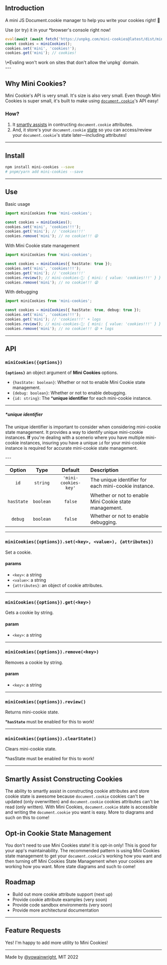 ## Introduction

A mini JS Document.cookie manager to help you write your cookies right! 🎯

Use (or try) it in your \*browser's console right now!

```js
eval(await (await fetch('https://unpkg.com/mini-cookies@latest/dist/mini-cookies.umd.js')).text())
const cookies = miniCookies();
cookies.set('mini', 'cookies!');
cookies.get('mini'); // cookies!
```

<div class='mc__msg'>
\*Evaling won't work on sites that don't allow the`unpkg` domain.
</div>
---

## Why Mini Cookies?

Mini Cookie's API is very small. It's size is also very small.
Even though Mini Cookies is super small, it's built to make using [`document.cookie`](https://developer.mozilla.org/en-US/docs/Web/API/Document/cookie)'s API easy!

### How?

1. It [smartly assists](#smartly-assist-constructing-cookies) in contructing `document.cookie` attributes.
2. And, it store's your `document.cookie` [state](opt-in-cookie-state-management) so you can access/review your `document.cookie`'s state later—including attributes!

---

## Install

```bash
npm install mini-cookies --save
# pnpm/yarn add mini-cookies --save
```

---

## Use

Basic usage

```typescript
import miniCookies from 'mini-cookies';

const cookies = miniCookies();
cookies.set('mini', 'cookies!!!');
cookies.get('mini'); // 'cookies!!!'
cookies.remove('mini'); // no cookie!!! 😫
```

With Mini Cookie state management

```typescript
import miniCookies from 'mini-cookies';

const cookies = miniCookies({ hasState: true });
cookies.set('mini', 'cookies!!!');
cookies.get('mini'); // 'cookies!!!'
cookies.review(); // mini-cookies-🍪: { mini: { value: 'cookies!!!' } }
cookies.remove('mini'); // no cookie!!! 😫
```

With debugging

```typescript
import miniCookies from 'mini-cookies';

const cookies = miniCookies({ hasState: true, debug: true });
cookies.set('mini', 'cookies!!!');
cookies.get('mini'); // 'cookies!!!' + logs
cookies.review(); // mini-cookies-🍪: { mini: { value: 'cookies!!!' } }
cookies.remove('mini'); // no cookie!!! 😫 + logs
```

---

## API

<div class="mc__unit">

### `miniCookies({options})`

**`{options}`** an object argument of **Mini Cookies** options.

- `{hasState: boolean}`: Whether or not to enable Mini Cookie state management.
- `{debug: boolean}`: Whether or not to enable debugging.
- `{id: string}`: The \***unique identifier** for each mini-cookie instance.

</div>

---

<div class='mc__msg'>

##### \*unique identifier

The unique identifier is important to consider when considering mini-cookie state management. It provides a way to identify unique mini-cookie instances. **If** you're dealing with a scenerio where you have multiple mini-cookie instances, insuring you have a unique `id` for your mini-cookie instance is required for accurate mini-cookie state management.

</div>
---

| Option | Type | Default | Description |
| :-: | :-: | :-: | :- |
| `id` | `string` | `'mini-cookies-key'` | The unique identifier for each mini-cookie instance. |
| `hasState` | `boolean` | `false` | Whether or not to enable Mini Cookie state management. |
| `debug` | `boolean` | `false` | Whether or not to enable debugging. |

---

<div class="mc__unit">

### `miniCookies({options}).set(<key>, <value>), {attributes})`

Set a cookie.

#### params

- `<key>`: a string
- `<value>`: a string
- `{attributes}`: an object of cookie attributes.

</div>

---

<div class="mc__unit">

### `miniCookies({options}).get(<key>)`

Gets a cookie by string.

#### param

- `<key>`: a string

</div>

---

<div class="mc__unit">

### `miniCookies({options}).remove(<key>)`

Removes a cookie by string.

#### param

- `<key>`: a string

</div>

---

<div class="mc__unit">

### `miniCookies({options}).review()`

Returns mini-cookie state.

\***`hasState`** must be enabled for this to work!

</div>

---

<div class="mc__unit">

### `miniCookies({options}).clearState()`
Clears mini-cookie state.

*hasState must be enabled for this to work!

</div>

---

## Smartly Assist Constructing Cookies

The ability to smartly assist in constructing cookie attributes and store cookie state is awesome because `document.cookie` cookies can't be updated (only overwritten) and `document.cookie` cookies attributes can't be read (only written). With Mini Cookies, `document.cookie` state is accessible and writing the `document.cookie` you want is easy. More to diagrams and such on this to come!

## Opt-in Cookie State Management

You don't need to use Mini Cookies state! It is opt-in only! This is good for your app's maintainability. The recommended pattern is using Mini Cookies state management to get your `document.cookie`'s working how you want and then turning off Mini Cookies State Management when your cookies are working how you want. More state diagrams and such to come!

## Roadmap

- Build out more cookie attribute support (next up)
- Provide cookie attribute examples (very soon)
- Provide code sandbox environments (very soon)
- Provide more architectural documentation

---

## Feature Requests

Yes! I'm happy to add more utility to Mini Cookies!

---

Made by [@yowainwright](https://github.com/yowainwright), MIT 2022
